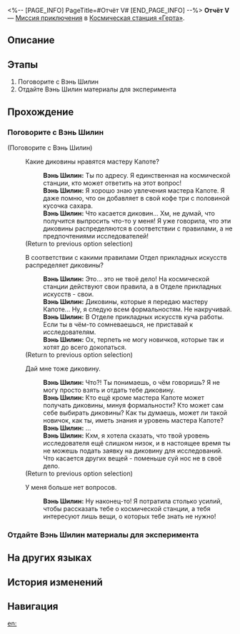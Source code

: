 <%-- [PAGE_INFO]
PageTitle=#Отчёт V#
[END_PAGE_INFO] --%>
{{Дополнить|Диалоги.}}
{{Миссия Инфобокс
|id              = 8000174
|Название        = 
|Изображение     = Миссия Отчёт V.png
|Тип             = Миссия приключения
|Событие         = 
|Глава           = 
|Условия         = 
* Завершена [[Миссия Освоения]] «[[Прошлое накроет снежной лавиной]]»
* Завершена [[Миссия приключения]] «[[Отчёт IV]]»
* Достигните [[Уровень Освоения|Уровня Освоения]] 21
|Персонажи       = Вэнь Шилин; Первопроходец
|СтартЛокация    = [[Космическая станция «Герта»]] — [[Главная контрольная зона]]
|Мир             = Космическая станция «Герта»
|Предыдущая      = Отчёт IV
|Следующая       = 
|Награды         = 
}}
'''Отчёт V''' — [[Миссия приключения]] в [[Космическая станция «Герта»]].

==Описание==
{{Описание|<!--официальное описание из Перекрёстка судеб-->}}

==Этапы==
# Поговорите с Вэнь Шилин
# Отдайте Вэнь Шилин материалы для эксперимента

==Прохождение==
{{Дополнить}}

===Поговорите с Вэнь Шилин===
{{Описание миссии|тип=Миссия приключения|локация=Главная контрольная зона|Вы начали работу в качестве лаборанта! Спросите Вэнь Шилин, каких материалов не хватает для эксперимента.}}
{{Диалог Начало}}


;(Поговорите с Вэнь Шилин)
:{{Диалог|Разговор}} Какие диковины нравятся мастеру Капоте?
::'''Вэнь Шилин:''' Ты {{MC|м=обратился|ж=обратилась}} по адресу. Я единственная на космической станции, кто может ответить на этот вопрос!
::'''Вэнь Шилин:''' Я хорошо знаю увлечения мастера Капоте. Я даже помню, что он добавляет в свой кофе три с половиной кусочка сахара.
::'''Вэнь Шилин:''' Что касается диковин... Хм, не думай, что получится выпросить что-то у меня! Я уже говорила, что эти диковины распределяются в соответствии с правилами, а не предпочтениями исследователей!
:;(Return to previous option selection)
:{{Диалог|Разговор}} В соответствии с какими правилами Отдел прикладных искусств распределяет диковины?
::'''Вэнь Шилин:''' Это... это не твоё дело! На космической станции действуют свои правила, а в Отделе прикладных искусств - свои.
::'''Вэнь Шилин:''' Диковины, которые я передаю мастеру Капоте... Ну, я следую всем формальностям. Не накручивай.
::'''Вэнь Шилин:''' В Отделе прикладных искусств куча работы. Если ты в чём-то сомневаешься, не приставай к исследователям.
::'''Вэнь Шилин:''' Ох, терпеть не могу новичков, которые так и хотят до всего докопаться.
:;(Return to previous option selection)
:{{Диалог|Разговор}} Дай мне тоже диковину.
::'''Вэнь Шилин:''' Что?! Ты понимаешь, о чём говоришь? Я не могу просто взять и отдать тебе диковину.
::'''Вэнь Шилин:''' Кто ещё кроме мастера Капоте может получать диковины, минуя формальности? Кто может сам себе выбирать диковины? Как ты думаешь, может ли такой новичок, как ты, иметь знания и уровень мастера Капоте?
::'''Вэнь Шилин:''' ...
::'''Вэнь Шилин:''' Кхм, я хотела сказать, что твой уровень исследователя ещё слишком низок, и в настоящее время ты не можешь подать заявку на диковину для исследований. Что касается других вещей - поменьше суй нос не в своё дело.
:;(Return to previous option selection)
:{{Диалог|Выход}} У меня больше нет вопросов.
::'''Вэнь Шилин:''' Ну наконец-то! Я потратила столько усилий, чтобы рассказать тебе о космической станции, а тебя интересуют лишь вещи, о которых тебе знать не нужно!
{{Диалог Конец}}

===Отдайте Вэнь Шилин материалы для эксперимента===
{{Описание миссии|тип=Миссия приключения|локация=Главная контрольная зона|Вэнь Шилин собрала список материалов, необходимых для эксперимента. Соберите всё и передайте ей!}}
{{Диалог Начало}}

{{Диалог Конец}}

==На других языках==
{{На других языках
|en   = Experimental Report 5
|zhs  = 实验报告•其五
|zht  = 實驗報告•其五
|ja   = 実験報告書・5
|ko   = 실험 보고서•5
|es   = Informe de experimento V
|fr   = Rapport d'expérience 5
|ru   = Отчёт V
|th   = รายงานการทดลอง 5
|vi   = Báo Cáo Thí Nghiệm 5
|de   = Experimentbericht 5
|id   = Laporan Eksperimen 5
|pt   = Relatório Experimental 5
}}

==История изменений==
{{История изменений|3.5}}

==Навигация==
{{Миссия приключения Навбокс|Глава }}

[[en:]]
